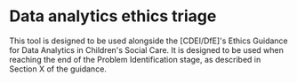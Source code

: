 
# Data analytics ethics triage

This tool is designed to be used alongside the [CDEI/DfE]'s Ethics Guidance for Data Analytics in Children's Social Care. It is designed to be used when reaching the end of the Problem Identification stage, as described in Section X of the guidance.

<Sy />
